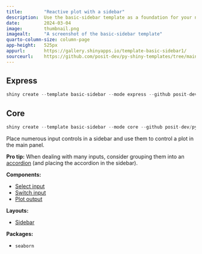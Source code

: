```yaml
---
title:        "Reactive plot with a sidebar"
description:  Use the basic-sidebar template as a foundation for your next Shiny app.
date:         2024-03-04
image:        thumbnail.png
imagealt:     "A screenshot of the basic-sidebar template"
quarto-column-size: column-page
app-height:   525px
appurl:       https://gallery.shinyapps.io/template-basic-sidebar1/
sourceurl:    https://github.com/posit-dev/py-shiny-templates/tree/main/basic-sidebar
---
```


::: {.panel-tabset .shiny-mode-tabset  group="shiny-app-mode"}
## Express
``` python
shiny create --template basic-sidebar --mode express --github posit-dev/py-shiny-templates
```
## Core
``` python
shiny create --template basic-sidebar --mode core --github posit-dev/py-shiny-templates
```
:::


Place numerous input controls in a sidebar and use them to control a plot in the main panel.

**Pro tip:** When dealing with many inputs, consider grouping them into an [accordion](https://shiny.posit.co/py/api/core/ui.accordion.html) (and placing the accordion in the sidebar).


:::: {.grid .tags}

::: {.g-col-6 .g-col-sm-4}
**Components:**

* [Select input](/components/inputs/select-single/index.qmd)
* [Switch input](/components/inputs/switch/index.qmd)
* [Plot output](/components/outputs/plot-seaborn/index.qmd)

:::
::: {.g-col-6 .g-col-sm-4}
**Layouts:**

* [Sidebar](/layouts/sidebars/index.qmd)

:::
::: {.g-col-6 .g-col-sm-4}

**Packages:**

* `seaborn`

:::
::::
